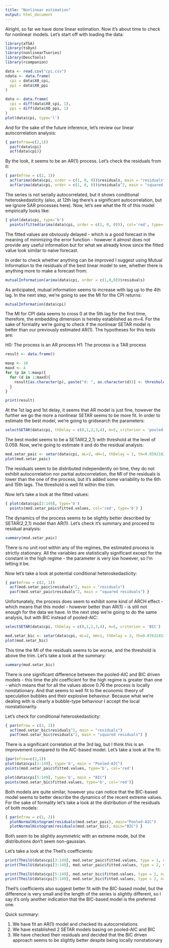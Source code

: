 ---
title: "Nonlinear estimation"
output: html_document
---

Alright, so far we have done linear estimation. Now it's about time to check for nonlinear models. Let's start off with loading the data:

```{r}
library(aTSA)
library(tsDyn)
library(nonlinearTseries)
library(DescTools)
library(rcompanion)

data <- read.csv("cpi.csv")
ndata <- data.frame(
  cpi = data$X0_cpi,
  ppi = data$X0_ppi
)

data <- data.frame(
  cpi = diff(data$X0_cpi, 1),
  ppi = diff(data$X0_ppi, 1)
)
plot(data$cpi, type='l')
```

And for the sake of the future inference, let's review our linear autocorrelation analysis:

```{r}
{ par(mfrow=c(2,1))
  pacf(data$cpi)
  acf(data$cpi)}
```

By the look, it seems to be an AR(1) process. Let's check the residuals from it:

```{r}
{ par(mfrow = c(2, 1))
  acf(arima(data$cpi, order = c(1, 0, 0))$residuals, main = "residuals")
  acf(arima(data$cpi, order = c(1, 0, 0))$residuals^2, main = "squared residuals") }
```

The series is not serially autocorrelated, but it shows conditional heteroskedasticity (also, at 12th lag there's a significant autocorrelation, but we ignore SAR processes here). Now, let's see what the fit of this model empirically looks like:

```{r}
{ plot(data$cpi, type='b')
  points(fitted(arima(data$cpi, order = c(1, 0, 0))), col='red', type='b') }
```
The fitted values are obviously delayed - which is a good forecast in the meaning of minimizing the error function - however it almost does not provide any useful information but for what we already know since the fitted value look similar to naive forecast.

In order to check whether anything can be improved I suggest using Mutual Information to the residuals of the best linear model to see, whether there is anything more to make a forecast from:
```{r}
mutualInformation(arima(data$cpi, order = c(1,0,0))$residuals)
```

As anticipated, mutual information seems to increase with lag up to the 4th lag. In the next step, we're going to see the MI for the CPI returns:

```{r}
mutualInformation(data$cpi)
```

The MI for CPI data seems to cross 0 at the 5th lag for the first time, therefore, the embedding dimension is hereby established as m=4. For the sake of formality we're going to check if the nonlinear SETAR model is better than our previously estimated AR(1). The hypotheses for this tests are:

H0: The process is an AR process
H1: The process is a TAR process

```{r}

result <- data.frame()

maxp <- 10
maxd <- 4
for (p in 1:maxp){
  for (d in 1:maxd){
    result[as.character(p), paste("d: ", as.character(d))] <- thresholdTest(data$cpi, p=p, d=d)$p.value
  }
}

print(result)

```

At the 1st lag and 1st delay, it seems that AR model is just fine, however the further we go the more a nonlinear SETAR seems to be more fit. In order to estimate the best model, we're going to gridsearch the parameters:

```{r}
selectSETAR(data$cpi, thDelay = c(0,1,2,3,4), m=5, criterion = 'pooled-AIC')

```

The best model seems to be a SETAR(2,2,1) with threshold at the level of 0.059. Now, we're going to estimate it and do the residual analysis:

```{r}
mod.setar_paic <- setar(data$cpi, mL=2, mH=1, thDelay = 1, th=0.059218285575699)
plot(mod.setar_paic)
```

The residuals seem to be distributed independently on time, they do not exhibit autocorrelation nor partial autocorrelation, the MI of the residuals is lower than the one of the process, but it's added some variability to the 6th and 15th lags. The threshold is well fit within the trim.

Now let's take a look at the fitted values:

```{r}
{ plot(data$cpi[3:149], type='b')
  points(mod.setar_paic$fitted.values, col='red', type='b') }
```

The dynamics of the process seems to be slightly better described by SETAR(2,2,1) model than AR(1). Let's check it's summary and proceed to residual analysis:

```{r}
summary(mod.setar_paic)
```

There is no unit root within any of the regimes, the estimated process is strictly stationary. All the variables are statistically significant except for the constant in the high regime - the parameter is very low however, so I'm letting it be.

Now let's take a look at potential conditional heteroskedasticity:

```{r}
{ par(mfrow = c(2, 1))
  acf(mod.setar_paic$residuals^2, main = "residuals")
  pacf(mod.setar_paic$residuals^2, main = "squared residuals") }
```

Unfortunately, the process does seem to exhibit some kind of ARCH effect - which means that this model - however better than AR(1) - is still not enough for the data we have. In the next step we're going to do the same analysis, but with BIC instead of pooled-AIC:

```{r}
selectSETAR(data$cpi, thDelay = c(0,1,2,3,4), m=5, criterion = 'BIC')
```

```{r}
mod.setar_bic <- setar(data$cpi, mL=2, mH=1, thDelay = 3, th=0.0763245273783824)
plot(mod.setar_bic)
```
This time the MI of the residuals seems to be worse, and the threshold is above the trim. Let's take a look at the summary:
```{r}
summary(mod.setar_bic)
```

There is one significant difference between the pooled-AIC and BIC driven models - this time the phi coefficient for the high regime is greater than one - which means that for all the values above 0.76 the process is locally nonstationary. And that seems to well fit to the economic theory of speculation bubbles and their explosive behaviour. Because what we're dealing with is clearly a bubble-type behaviour I accept the local nonstationarity.

Let's check for conditional heteroskedasticity:

```{r}
{ par(mfrow = c(2, 1))
  acf(mod.setar_bic$residuals^2, main = "residuals")
  pacf(mod.setar_bic$residuals^2, main = "squared residuals") }
```
There is a significant correlation at the 3rd lag, but I think this is an improvement compared to the AIC-based model.
Let's take a look at the fit:


```{r}
{par(mfrow=c(2,1))
plot(data$cpi[3:149], type='b', main = "Pooled-AIC")
points(mod.setar_paic$fitted.values, type='b', col='red')

plot(data$cpi[5:149], type='b', main = "BIC")
points(mod.setar_bic$fitted.values, type='b', col='red')}
```
Both models are quite similar, however you can notice that the BIC-based model seems to better describe the dynamics of the recent extreme values. For the sake of formality let's take a look at the distribution of the residuals of both models:
```{r}
{ par(mfrow = c(1, 2))
  plotNormalHistogram(residuals(mod.setar_paic), main="Pooled-AIC")
  plotNormalHistogram(residuals(mod.setar_bic), main="BIC") }
```
Both seem to be slightly asymmetric with an extreme mode, but the distributions don't seem non-gaussian.

Let's take a look at the Theil's coefficients:
```{r}
print(TheilU(data$cpi[3:149], mod.setar_paic$fitted.values, type = 1, na.rm = FALSE))
print(TheilU(data$cpi[3:149], mod.setar_paic$fitted.values, type = 2, na.rm = FALSE))

print(TheilU(data$cpi[5:149], mod.setar_bic$fitted.values, type = 1, na.rm = FALSE))
print(TheilU(data$cpi[5:149], mod.setar_bic$fitted.values, type = 2, na.rm = FALSE))
```

Theil's coefficients also suggest better fit with the BIC-based model, but the difference is very small and the length of the series is slightly different, so I say it's only another indication that the BIC-based model is the preferred one.

Quick summary:

1. We have fit an AR(1) model and checked its autocorrelations
2. We have established 2 SETAR models basing on pooled-AIC and BIC
3. We have checked their residuals and decided that the BIC driven approach seems to be slightly better despite being locally nonstationary